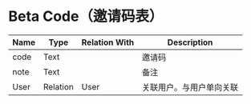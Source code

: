 # Beta Code（邀请码表）

| Name | Type     | Relation With | Description  |
| ---- | -------- | ------------- | ------------ |
| code | Text     |               | 邀请码          |
| note | Text     |               | 备注        |
| User | Relation | User          | 关联用户。与用户单向关联 |

